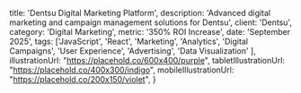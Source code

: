 
  title: 'Dentsu Digital Marketing Platform',
  description: 'Advanced digital marketing and campaign management solutions for Dentsu',
  client: 'Dentsu',
  category: 'Digital Marketing',
  metric: '350% ROI Increase',
  date: 'September 2025',
  tags: ['JavaScript', 'React', 'Marketing', 'Analytics', 'Digital Campaigns', 'User Experience', 'Advertising', 'Data Visualization'
  ],
  illustrationUrl: "https://placehold.co/600x400/purple",
  tabletIllustrationUrl: "https://placehold.co/400x300/indigo",
  mobileIllustrationUrl: "https://placehold.co/200x150/violet",
}

<ProjectMetadata
  client={metadata.client}
  metric={metadata.metric}
  category={metadata.category}
  date={metadata.date}
  tags={metadata.tags}
/>
